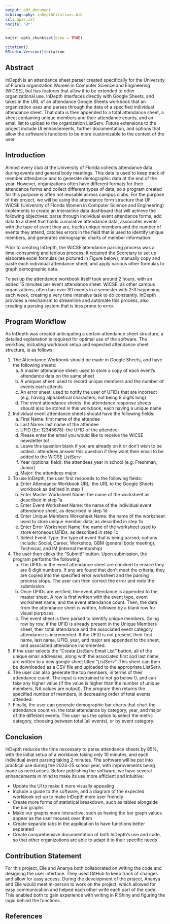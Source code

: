 ```yaml
---
output: pdf_document
bibliography: inDepthCitations.bib
csl: apa7.csl
nocite: '@*'
---
```


```r
knitr::opts_chunk$set(echo = TRUE)
```

```r
citation()
RStudio.Version()$citation
```

\begin{center}
  \includegraphics[width=0.7\textwidth, height=0.7\textheight]{./InDepth/InDepthLogo.png}
\end{center}
\begin{center}
  \href{https://github.com/ananyasista/InDepth}{GitHub Repository}
  
  \vspace{12pt}
  
  STA3100 Final Project Report \\ Spring 2024
  
  \vspace{12pt}
  
  Ananya Sista \\
  Elle Strauss
\end{center}


\newpage

## Abstract
InDepth is an attendance sheet parser created specifically for the University of Florida organization Women in Computer Science and Engineering (WiCSE), but has features that allow it to be extended to other organizational use. InDepth interfaces directly with Google Sheets, and takes in the URL of an attendance Google Sheets workbook that an organization uses and parses through the data of a specified individual attendance sheet. That data is then appended to a total attendance sheet, a sheet containing unique members and their attendance counts, and an email list to upload to the organization ListServ. Future extensions to the project include UI enhancements, further documentation, and options that allow the software’s functions to be more customizable to the context of the user.

## Introduction
Almost every club at the University of Florida collects attendance data during events and general body meetings. This data is used to keep track of member attendance and to generate demographic data at the end of the year. However, organizations often have different formats for their attendance forms and collect different types of data, so a program created for this purpose is often not reusable across campus clubs. For the purpose of this project, we will be using the attendance form structure that UF WiCSE (University of Florida Women in Computer Science and Engineering) implements to create an interactive data dashboard that will achieve the following objectives: parse through individual event attendance forms, add data to a sheet that holds cumulative attendance data, associates events with the type of event they are, tracks unique members and the number of events they attend, catches errors in the field that is used to identify unique members, and generates demographic charts of member information.

Prior to creating InDepth, the WiCSE attendance parsing process was a time-consuming and tedious process. It required the Secretary to set up elaborate excel formulas (as pictured in Figure \ref{fig:mesh1} below), manually copy and paste each individual attendance sheet, and apply various other formulas to graph demographic data. 
\begin{figure}
  \centering
  \includegraphics[width=0.7\textwidth, height=0.7\textheight]{./excelFormula.jpg}
  \caption{Previous Excel Formula Used to Get Statistics}
  \label{fig:mesh1}
\end{figure}

To set up the attendance workbook itself took around 2 hours, with an added 15 minutes per event attendance sheet. WiCSE, as other campus organizations, often has over 30 events in a semester with 2-3 happening each week, creating a very time intensive task to do constantly. InDepth provides a mechanism to streamline and automate this process, also creating a parsing system that is less prone to error.

## Program Workflow
As InDepth was created anticipating a certain attendance sheet structure, a detailed explanation is required for optimal use of the software. The workflow, including workbook setup and expected attendance sheet structure, is as follows:

1. The Attendance Workbook should be made in Google Sheets, and have the following sheets: 
    a. A master attendance sheet: used to store a copy of each event’s attendance data on the same sheet
    b. A uniques sheet: used to record unique members and the number of events each attends
    c. An error sheet: used to notify the user of UFIDs that are incorrect (e.g. having alphabetical characters, not being 8 digits long)
    d. The event attendance sheets: the attendance response sheets should also be stored in this workbook, each having a unique name
2. Individual event attendance sheets should have the following fields:
    a. First Name: first name of the attendee
    b. Last Name: last name of the attendee
    c. UFID (Ex: 12345678): the UFID of the attendee
    d. Please enter the email you would like to receive the WiCSE newsletter to!
    e. Leave this question blank if you are already on it or don't wish to be added.: attendees answer this question if they want their email to be added to the WiCSE ListServ
    f. Year (optional field): the attendees year in school (e.g. Freshman, Junior)
    g. Major: the attendees major
3. To use InDepth, the user first responds to the following fields:
    a. Enter Attendance Workbook URL: the URL to the Google Sheets workbook as defined in step 1
    b. Enter Master Worksheet Name: the name of the worksheet as described in step 1a
    c. Enter Event Worksheet Name: the name of the individual event attendance sheet, as described in step 1d
    d. Enter Unique Members Worksheet Name: the name of the worksheet used to store unique member data, as described in step 1b
    e. Enter Error Worksheet Name: the name of the worksheet used to store erroneous UFIDs, as described in step 1c
    f. Select Event Type: the type of event that is being parsed; options include: Social, Career, Workshop, GBM (general body meeting), Technical, and IM (internal mentorship)
4. The user then clicks the “Submit!” button. Upon submission, the program performs the following:
    a. The UFIDs in the event attendance sheet are checked to ensure they are 8 digit numbers. If any are found that don’t meet the criteria, they are copied into the specified error worksheet and the parsing process stops. The user can then correct the error and redo the submission.
    b. Once UFIDs are verified, the event attendance is appended to the master sheet. A row is first written with the event type, event worksheet name, and the event attendance count. Then, the data from the attendance sheet is written, followed by a blank row for visual purposes.
    c. The event sheet is then parsed to identify unique members. Going row by row, if the UFID is already present in the Unique Members sheet, their total attendance and the associated event category attendance is incremented. If the UFID is not present, their first name, last name, UFID, year, and major are appended to the sheet, and associated attendance incremented.
5. If the user selects the “Create ListServ Email List” button, all of the unique email addresses, along with the associated first and last name, are written to a new google sheet titled “ListServ”. This sheet can then be downloaded as a CSV file and uploaded to the appropriate ListServ.
6. The user can also generate the top members, in terms of their attendance count. The input is restrained to not go below 0, and can take any higher value (if the value is higher than the number of unique members, NA values are output). The program then returns the specified number of members, in decreasing order of total events attended.
7. Finally, the user can generate demographic bar charts that chart the attendance count vs. the total attendance by category, year, and major of the different events. The user has the option to select the metric category, choosing between total (all events), or by event category.

## Conclusion
InDepth reduces the time necessary to parse attendance sheets by 85%, with the initial setup of a workbook taking only 10 minutes, and each individual event parsing taking 2 minutes. The software will be put into practical use during the 2024-25 school year, with improvements being made as need arises. Before publishing the software, we have several enhancements in mind to make its use more efficient and intuitive:

* Update the UI to make it more visually appealing
* Include a guide to the software, and a diagram of the expected workbook set up to make InDepth more user friendly
* Create more forms of statistical breakdown, such as tables alongside the bar graphs
* Make our graphs more interactive, such as having the bar graph values appear as the user mouses over them
* Create separate tabs in the application to have functions better separated
* Create comprehensive documentation of both InDepth’s use and code, so that other organizations are able to adapt it to their specific needs


## Contribution Statement
For this project, Elle and Ananya both collaborated on writing the code and designing the user interface. They used GitHub to keep track of changes and allow for easy access. During the development of the project, Ananya and Elle would meet in-person to work on the project, which allowed for easy communication and helped each other write each part of the code. This enabled both to gain experience with writing in R Shiny and figuring the logic behind the functions.

## References